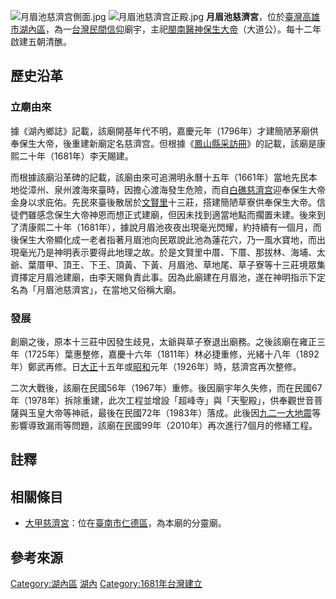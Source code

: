 {{NoteTA
|1=zh:庄;zh-hant:庄}}
{{Coord|22.90714|120.2137|display=title}}
{{東亞廟宇
| name = 月眉池慈濟宮
| img = File:月眉池慈濟宫.jpg
| img_capt = 
| image_width = 250px
| location = {{TWN}}[[高雄市|高雄市]][[湖內區|湖內區]]信義路255號
| god = [[保生大帝|保生大帝]]
| type = 
| struct = 
| open_year =康熙二十年（1681年）{{r|文}}{{r|大}}
| cere_date = 三月十五（保生大帝聖誕）{{r|文}}{{r|大}}
}}
[[File:月眉池慈濟宫側面.jpg|thumb]]
[[File:月眉池慈濟宫正殿.jpg|thumb]]
'''月眉池慈濟宮'''，位於[[臺灣|臺灣]][[高雄市|高雄市]][[湖內區|湖內區]]，為一[[台灣民間信仰|台灣民間信仰]]廟宇，主祀[[閩南|閩南]][[醫神|醫神]][[保生大帝|保生大帝]]（大道公）。每十二年啟建五朝清醮。

==歷史沿革==
=== 立廟由來 ===
據《湖內鄉誌》記載，該廟開基年代不明，嘉慶元年（1796年）才建簡陋茅廟供奉保生大帝，後重建新廟定名慈濟宫{{r|湖}}。但根據《[[鳳山縣采訪冊|鳳山縣采訪冊]]》的記載，該廟是康熙二十年（1681年）李天賜建{{NoteTag|原文：「一在圍仔莊（文賢），縣西北六十七里，屋八間（額「慈濟宮」），康熙二十年李天賜建，雍正三年葉惠修，嘉慶十六年林必捷重修，光緒十八年鄭武再修。」}}{{r|文}}。

而根據該廟沿革碑的記載，該廟由來可追溯明永曆十五年（1661年）當地先民本地從漳州、泉州渡海來臺時，因擔心渡海發生危險，而自[[白礁慈濟宫|白礁慈濟宫]]迎奉保生大帝金身以求庇佑{{r|沿}}。先民來臺後散居於[[文賢里_(堡里)|文賢里]]十三莊，搭建簡陋草寮供奉保生大帝{{r|沿}}。信徒們雖感念保生大帝神恩而想正式建廟，但因未找到適當地點而擱置未建{{r|沿}}。後來到了清康熙二十年（1681年），據說月眉池{{NoteTag|根據該廟沿革碑所寫，此池是明寧靖王[[朱術桂|朱術桂]]所鑿，並植蓮花於池中供遊賞，因池狀如月而得名{{r|沿}}。}}夜夜出現毫光閃耀，約持續有一個月，而後保生大帝顯化成一老者指著月眉池向民眾說此池為蓮花穴，乃一風水寶地，而出現毫光乃是神明表示要得此地理之故{{r|沿}}。於是文賢里中厝、下厝、那拔林、海埔、太爺、葉厝甲、頂王、下王{{NoteTag|碑文刻「頂王、下王」，而《湖內鄉誌》則寫作「頂庄、下庄」{{r|沿}}{{r|湖}}。}}、頂黃、下黃、月眉池、草地尾、草子寮等十三莊境眾集資擇定月眉池建廟，由李天賜負責此事{{r|沿}}。因為此廟建在月眉池，遂在神明指示下定名為「月眉池慈濟宮」，在當地又俗稱大廟{{r|沿}}。

=== 發展 ===
創廟之後，原本十三莊中因發生歧見，太爺與草子寮退出廟務{{r|沿}}{{r|湖}}。之後該廟在雍正三年（1725年）葉惠整修，嘉慶十六年（1811年）林必捷重修，光緒十八年（1892年）鄭武再修{{r|沿}}{{r|文}}。日[[大正|大正]]十五年或[[昭和|昭和]]元年（1926年）時{{NoteTag|1926年12月25日起是昭和元年。}}，慈濟宫再次整修{{r|沿}}{{r|文}}。

二次大戰後，該廟在民國56年（1967年）重修{{r|沿}}{{r|文}}。後因廟宇年久失修，而在民國67年（1978年）拆除重建，此次工程並增設「超峰寺」與「天聖殿」，供奉觀世音菩薩與玉皇大帝等神祇，最後在民國72年（1983年）落成{{r|沿}}{{r|文}}。此後因[[九二一大地震|九二一大地震]]等影響導致漏雨等問題，該廟在民國99年（2010年）再次進行7個月的修繕工程{{r|沿}}。

== 註釋 ==
{{NoteFoot}}

== 相關條目 ==
*[[大甲慈濟宮|大甲慈濟宮]]：位在[[臺南市|臺南市]][[仁德區|仁德區]]，為本廟的分靈廟。

== 參考來源 ==
{{reflist|refs=
<ref name="文">{{cite web |url=http://crgis.rchss.sinica.edu.tw/temples/KaohsiungCity/hunei/121411-CJG/view |title=慈濟宫 |work=文化資源地理系統 |publisher=中央研究院人社中心地理資訊科學研究專題中心 |accessdate=2018-04-29 |archive-date=2019-05-02 |archive-url=https://web.archive.org/web/20190502123557/http://crgis.rchss.sinica.edu.tw/temples/KaohsiungCity/hunei/121411-CJG/view |dead-url=no }}</ref>
<ref name="大">{{cite book|author=蘇福隆 總編輯 |title=《大湖文化志‧高雄縣湖內鄉各廟宇一覽表》 |publisher=大湖社區發展協會 |isbn=986-81401-0-2 |date=2005-07 |pages=頁96}}</ref>
<ref name="湖">{{cite book|author=劉水棟 主編、陳進財 總編輯 |title=《湖內鄉誌》 |publisher=湖內鄉公所 |isbn= |date=1986-02-01 |pages=頁87}}</ref>
<ref name="沿">{{cite book|author= |title=〈高雄縣湖內鄉月眉池慈濟宫沿革〉碑 |publisher=月眉池慈濟宫 }}</ref>
}}

[[Category:湖內區|Category:湖內區]]
[[Category:高雄市保生大帝廟|湖內]]
[[Category:1681年台灣建立|Category:1681年台灣建立]]